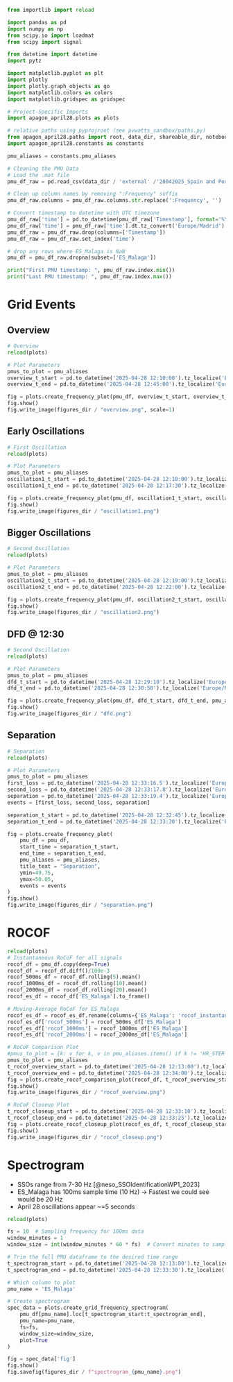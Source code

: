 ```python
from importlib import reload

import pandas as pd
import numpy as np
from scipy.io import loadmat
from scipy import signal

from datetime import datetime
import pytz

import matplotlib.pyplot as plt
import plotly
import plotly.graph_objects as go
import matplotlib.colors as colors
import matplotlib.gridspec as gridspec

# Project-Specific Imports
import apagon_april28.plots as plots

# relative paths using pyprojroot (see pvwatts_sandbox/paths.py)
from apagon_april28.paths import root, data_dir, shareable_dir, notebooks_dir, figures_dir
import apagon_april28.constants as constants

pmu_aliases = constants.pmu_aliases

# Cleaning the PMU Data
# Load the .mat file
pmu_df_raw = pd.read_csv(data_dir / 'external' /'28042025_Spain and Portugal_UTCtime.csv')

# Clean up column names by removing ":Frequency" suffix
pmu_df_raw.columns = pmu_df_raw.columns.str.replace(':Frequency', '')

# Convert timestamp to datetime with UTC timezone
pmu_df_raw['time'] = pd.to_datetime(pmu_df_raw['Timestamp'], format='%Y/%m/%d %H:%M:%S.%f', utc=True)
pmu_df_raw['time'] = pmu_df_raw['time'].dt.tz_convert('Europe/Madrid')
pmu_df_raw = pmu_df_raw.drop(columns=['Timestamp'])
pmu_df_raw = pmu_df_raw.set_index('time')

# drop any rows where ES_Malaga is NaN
pmu_df = pmu_df_raw.dropna(subset=['ES_Malaga'])

print("First PMU timestamp: ", pmu_df_raw.index.min())
print("Last PMU timestamp: ", pmu_df_raw.index.max())
```

# Grid Events
## Overview
```python
# Overview
reload(plots)

# Plot Parameters
pmus_to_plot = pmu_aliases
overview_t_start = pd.to_datetime('2025-04-28 12:10:00').tz_localize('Europe/Madrid')
overview_t_end = pd.to_datetime('2025-04-28 12:45:00').tz_localize('Europe/Madrid')

fig = plots.create_frequency_plot(pmu_df, overview_t_start, overview_t_end, pmu_aliases, "Grid Frequency Measurements Across Europe")
fig.show()
fig.write_image(figures_dir / "overview.png", scale=1)
```

## Early Oscillations
```python
# First Oscillation
reload(plots)

# Plot Parameters
pmus_to_plot = pmu_aliases
oscillation1_t_start = pd.to_datetime('2025-04-28 12:10:00').tz_localize('Europe/Madrid')
oscillation1_t_end = pd.to_datetime('2025-04-28 12:17:30').tz_localize('Europe/Madrid')

fig = plots.create_frequency_plot(pmu_df, oscillation1_t_start, oscillation1_t_end, pmu_aliases, "Early Oscillations")
fig.show()
fig.write_image(figures_dir / "oscillation1.png")
```


## Bigger Oscillations
```python
# Second Oscillation
reload(plots)

# Plot Parameters
pmus_to_plot = pmu_aliases
oscillation2_t_start = pd.to_datetime('2025-04-28 12:19:00').tz_localize('Europe/Madrid')
oscillation2_t_end = pd.to_datetime('2025-04-28 12:22:00').tz_localize('Europe/Madrid')

fig = plots.create_frequency_plot(pmu_df, oscillation2_t_start, oscillation2_t_end, pmu_aliases, "Bigger Oscillations")
fig.show()
fig.write_image(figures_dir / "oscillation2.png")
```


## DFD @ 12:30
```python
# Second Oscillation
reload(plots)

# Plot Parameters
pmus_to_plot = pmu_aliases
dfd_t_start = pd.to_datetime('2025-04-28 12:29:10').tz_localize('Europe/Madrid')
dfd_t_end = pd.to_datetime('2025-04-28 12:30:50').tz_localize('Europe/Madrid')

fig = plots.create_frequency_plot(pmu_df, dfd_t_start, dfd_t_end, pmu_aliases, "DFD @ 12:30")
fig.show()
fig.write_image(figures_dir / "dfd.png")
```


## Separation
```python
# Separation
reload(plots)

# Plot Parameters
pmus_to_plot = pmu_aliases
first_loss = pd.to_datetime('2025-04-28 12:33:16.5').tz_localize('Europe/Madrid')
second_loss = pd.to_datetime('2025-04-28 12:33:17.8').tz_localize('Europe/Madrid')
separation = pd.to_datetime('2025-04-28 12:33:19.4').tz_localize('Europe/Madrid')
events = [first_loss, second_loss, separation]

separation_t_start = pd.to_datetime('2025-04-28 12:32:45').tz_localize('Europe/Madrid')
separation_t_end = pd.to_datetime('2025-04-28 12:33:30').tz_localize('Europe/Madrid')

fig = plots.create_frequency_plot(
    pmu_df = pmu_df,
    start_time = separation_t_start,
    end_time = separation_t_end,
    pmu_aliases = pmu_aliases,
    title_text = "Separation",
    ymin=49.75,
    ymax=50.05,
    events = events
)
fig.show()
fig.write_image(figures_dir / "separation.png")
```

# ROCOF
```python
reload(plots)
# Instantaneous RoCoF for all signals
rocof_df = pmu_df.copy(deep=True)
rocof_df = rocof_df.diff()/100e-3
rocof_500ms_df = rocof_df.rolling(5).mean()
rocof_1000ms_df = rocof_df.rolling(10).mean()
rocof_2000ms_df = rocof_df.rolling(20).mean()
rocof_es_df = rocof_df['ES_Malaga'].to_frame()

# Moving-Average RoCoF for ES_Malaga
rocof_es_df = rocof_es_df.rename(columns={'ES_Malaga': 'rocof_instantaneous'})
rocof_es_df['rocof_500ms'] = rocof_500ms_df['ES_Malaga']
rocof_es_df['rocof_1000ms'] = rocof_1000ms_df['ES_Malaga']
rocof_es_df['rocof_2000ms'] = rocof_2000ms_df['ES_Malaga']

# RoCoF Comparison Plot
#pmus_to_plot = {k: v for k, v in pmu_aliases.items() if k != 'HR_STER'}
pmus_to_plot = pmu_aliases
t_rocof_overview_start = pd.to_datetime('2025-04-28 12:13:00').tz_localize('Europe/Madrid')
t_rocof_overview_end = pd.to_datetime('2025-04-28 12:34:00').tz_localize('Europe/Madrid')
fig = plots.create_rocof_comparison_plot(rocof_df, t_rocof_overview_start, t_rocof_overview_end, pmus_to_plot, "ROCOF")
fig.show()
fig.write_image(figures_dir / "rocof_overview.png")

# RoCoF Closeup Plot
t_rocof_closeup_start = pd.to_datetime('2025-04-28 12:33:10').tz_localize('Europe/Madrid')
t_rocof_closeup_end = pd.to_datetime('2025-04-28 12:33:25').tz_localize('Europe/Madrid') 
fig = plots.create_rocof_closeup_plot(rocof_es_df, t_rocof_closeup_start, t_rocof_closeup_end, "ROCOF Moving Averages", ymin=-1.5, ymax=0.25)
fig.show()
fig.write_image(figures_dir / "rocof_closeup.png")
```


# Spectrogram
- SSOs range from 7-30 Hz [@neso_SSOIdentificationWP1_2023]
- ES_Malaga has 100ms sample time (10 Hz) -> Fastest we could see would be 20 Hz
- April 28 oscillations appear ~=5 seconds
```python
reload(plots)

fs = 10  # Sampling frequency for 100ms data
window_minutes = 1
window_size = int(window_minutes * 60 * fs)  # Convert minutes to samples

# Trim the full PMU dataframe to the desired time range
t_spectrogram_start = pd.to_datetime('2025-04-28 12:13:00').tz_localize('Europe/Madrid')
t_spectrogram_end = pd.to_datetime('2025-04-28 12:33:30').tz_localize('Europe/Madrid')

# Which column to plot
pmu_name = 'ES_Malaga'

# Create spectrogram
spec_data = plots.create_grid_frequency_spectrogram(
    pmu_df[pmu_name].loc[t_spectrogram_start:t_spectrogram_end], 
    pmu_name=pmu_name,
    fs=fs, 
    window_size=window_size, 
    plot=True
)

fig = spec_data['fig']
fig.show()
fig.savefig(figures_dir / f"spectrogram_{pmu_name}.png")
```


